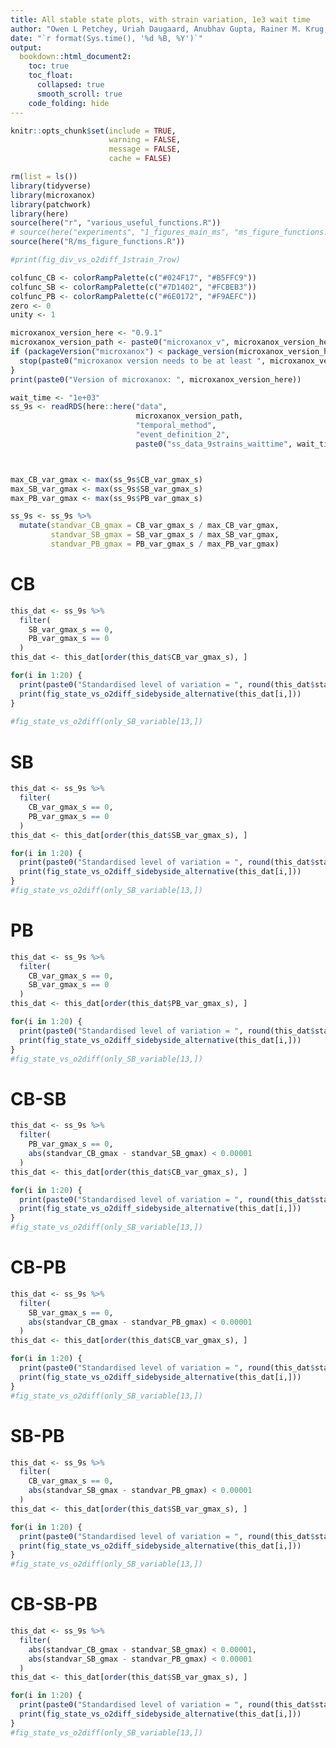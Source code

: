 ```yaml
---
title: All stable state plots, with strain variation, 1e3 wait time
author: "Owen L Petchey, Uriah Daugaard, Anubhav Gupta, Rainer M. Krug, Kimberley D. Lemmen, Sofia J. van Moorsel, Marcel Suleiman, Debra Zuppinger-Dingley, Romana Limberger"
date: "`r format(Sys.time(), '%d %B, %Y')`"
output:
  bookdown::html_document2:
    toc: true
    toc_float:
      collapsed: true
      smooth_scroll: true
    code_folding: hide
---
```


```r
knitr::opts_chunk$set(include = TRUE,
                      warning = FALSE,
                      message = FALSE,
                      cache = FALSE)
```

```r
rm(list = ls())
library(tidyverse)
library(microxanox)
library(patchwork)
library(here)
source(here("r", "various_useful_functions.R"))
# source(here("experiments", "1_figures_main_ms", "ms_figure_functions.R"))
source(here("R/ms_figure_functions.R"))

#print(fig_div_vs_o2diff_1strain_7row)

colfunc_CB <- colorRampPalette(c("#024F17", "#B5FFC9"))
colfunc_SB <- colorRampPalette(c("#7D1402", "#FCBEB3"))
colfunc_PB <- colorRampPalette(c("#6E0172", "#F9AEFC"))
zero <- 0
unity <- 1
```

```r
microxanox_version_here <- "0.9.1"
microxanox_version_path <- paste0("microxanox_v", microxanox_version_here)
if (packageVersion("microxanox") < package_version(microxanox_version_here)) {
  stop(paste0("microxanox version needs to be at least ", microxanox_version_here))
}
print(paste0("Version of microxanox: ", microxanox_version_here))
```


```r
wait_time <- "1e+03"
ss_9s <- readRDS(here::here("data",
                            microxanox_version_path, 
                            "temporal_method",
                            "event_definition_2",
                            paste0("ss_data_9strains_waittime", wait_time, "_event_definition_2.RDS")))



max_CB_var_gmax <- max(ss_9s$CB_var_gmax_s)
max_SB_var_gmax <- max(ss_9s$SB_var_gmax_s)
max_PB_var_gmax <- max(ss_9s$PB_var_gmax_s)

ss_9s <- ss_9s %>%
  mutate(standvar_CB_gmax = CB_var_gmax_s / max_CB_var_gmax,
         standvar_SB_gmax = SB_var_gmax_s / max_SB_var_gmax,
         standvar_PB_gmax = PB_var_gmax_s / max_PB_var_gmax)

```


# CB

```r
this_dat <- ss_9s %>%
  filter(
    SB_var_gmax_s == 0,
    PB_var_gmax_s == 0
  )
this_dat <- this_dat[order(this_dat$CB_var_gmax_s), ]

for(i in 1:20) {
  print(paste0("Standardised level of variation = ", round(this_dat$standvar_CB_gmax[i],2)))
  print(fig_state_vs_o2diff_sidebyside_alternative(this_dat[i,]))
}
  
#fig_state_vs_o2diff(only_SB_variable[13,])
```

# SB

```r
this_dat <- ss_9s %>%
  filter(
    CB_var_gmax_s == 0,
    PB_var_gmax_s == 0
  )
this_dat <- this_dat[order(this_dat$SB_var_gmax_s), ]

for(i in 1:20) {
  print(paste0("Standardised level of variation = ", round(this_dat$standvar_SB_gmax[i],2)))
  print(fig_state_vs_o2diff_sidebyside_alternative(this_dat[i,]))
}
#fig_state_vs_o2diff(only_SB_variable[13,])
```

# PB

```r
this_dat <- ss_9s %>%
  filter(
    CB_var_gmax_s == 0,
    SB_var_gmax_s == 0
  )
this_dat <- this_dat[order(this_dat$PB_var_gmax_s), ]

for(i in 1:20) {
  print(paste0("Standardised level of variation = ", round(this_dat$standvar_PB_gmax[i],2)))
  print(fig_state_vs_o2diff_sidebyside_alternative(this_dat[i,]))
}
#fig_state_vs_o2diff(only_SB_variable[13,])
```

# CB-SB

```r
this_dat <- ss_9s %>%
  filter(
    PB_var_gmax_s == 0,
    abs(standvar_CB_gmax - standvar_SB_gmax) < 0.00001
  )
this_dat <- this_dat[order(this_dat$CB_var_gmax_s), ]

for(i in 1:20) {
  print(paste0("Standardised level of variation = ", round(this_dat$standvar_CB_gmax[i],2)))
  print(fig_state_vs_o2diff_sidebyside_alternative(this_dat[i,]))
}
#fig_state_vs_o2diff(only_SB_variable[13,])
```

# CB-PB

```r
this_dat <- ss_9s %>%
  filter(
    SB_var_gmax_s == 0,
    abs(standvar_CB_gmax - standvar_PB_gmax) < 0.00001
  )
this_dat <- this_dat[order(this_dat$CB_var_gmax_s), ]

for(i in 1:20) {
  print(paste0("Standardised level of variation = ", round(this_dat$standvar_CB_gmax[i],2)))
  print(fig_state_vs_o2diff_sidebyside_alternative(this_dat[i,]))
}
#fig_state_vs_o2diff(only_SB_variable[13,])
```

# SB-PB

```r
this_dat <- ss_9s %>%
  filter(
    CB_var_gmax_s == 0,
    abs(standvar_SB_gmax - standvar_PB_gmax) < 0.00001
  )
this_dat <- this_dat[order(this_dat$SB_var_gmax_s), ]

for(i in 1:20) {
  print(paste0("Standardised level of variation = ", round(this_dat$standvar_SB_gmax[i],2)))
  print(fig_state_vs_o2diff_sidebyside_alternative(this_dat[i,]))
}
#fig_state_vs_o2diff(only_SB_variable[13,])
```


# CB-SB-PB

```r
this_dat <- ss_9s %>%
  filter(
    abs(standvar_CB_gmax - standvar_SB_gmax) < 0.00001,
    abs(standvar_SB_gmax - standvar_PB_gmax) < 0.00001
  )
this_dat <- this_dat[order(this_dat$SB_var_gmax_s), ]

for(i in 1:20) {
  print(paste0("Standardised level of variation = ", round(this_dat$standvar_CB_gmax[i],2)))
  print(fig_state_vs_o2diff_sidebyside_alternative(this_dat[i,]))
}
#fig_state_vs_o2diff(only_SB_variable[13,])
```

